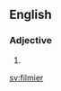 ==English==

===Adjective===
{{head|en|adjective comparative form}}

# {{en-comparative of|filmy}}

[[sv:filmier]]